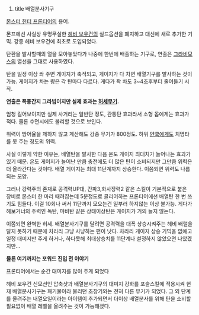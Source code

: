 #title 배열분사기구

[[몬스터 헌터 프론티어]]의 용어.

몬프에선 사실상 유명무실한 [[헤비 보우건]]의 실드옵션을 폐지하고 대신에 새로 추가한 기믹. 강종 헤비 보우건에 최초로 도입되었다.

탄환을 발사할때의 열을 모아놓았다가 나중에 한번에 배출하는 기구로, 연출은 [[그라비모스]]의 열선을 그대로 사용하였다. 

탄을 일정 이상 쏴 주면 게이지가 축적되고, 게이지가 다 차면 배열기구를 발사하는 것이 가능. 게이지가 차는 량은 각 탄마다 다르다. 게다가 꽉 차도 3~4초후부터 줄어들기 시작.

'''연출은 폭풍간지 그라빔이지만 실제 효과는 [[허세무기]].''' 

엄청 길어보이지만 실제 사거리는 일반탄 정도, 관통탄 효과라서 소형 몹에게는 효과가 적다. 물론 수면시에도 불리할 것으로 보인다.

위력이 방어율을 제하지 않고 계산해도 강종 무기가 800정도. 하위 [[얀쿡]]에게도 치명타를 못 주는 정도의 위력.

사실 이렇게 약한 이유는, 배열탄을 발사한 다음 온도 게이지 최대치가 늘어나는 효과가 있기 때문. 온도 게이지가 늘어난 만큼 충전에도 더 많은 탄이 소비되지만 그만큼 위력은 더 올라간다는 것이다. 배열 게이지는 최대 11단계까지 상승한다. 이쯤되면 위력도 나름 되는 모양.

그러나 강력주의 존재로 공격력UP대, 간파3,화사장력2 같은 스킬이 기본적으로 붙은 장비로 몬스터 한 마리 때려잡는데 5분정도로 클리어하는 프론티어에선 배열탄 한 번 쓰기도 힘들다. 이걸 10회나 써서 11단까지 모으는건 일부러 하지않는 이상 불가능. 게다가 헤보거너의 주력인 독탄, 마비탄 같은 상태이상탄은 게이지가 거의 늘지 않는다.

이쯤되면 완벽한 허세. 배열분사기구를 달려면 공격력을 대폭 상승시켜주는 헤비 배럴을 달지 못하기 때문에 차라리 그냥 사냥하는 편이 낫다. 차라리 게이지 상승 기믹을 없애고 일정 대미지만 주게 하거나, 하다못해 최대상승치를 11단계나 설정하지 않았으면 나았겠지만...

'''물론 여기까지는 포워드 진입 전 이야기'''

프론티어에서는 순간 대미지를 많이 주게 되었다

헤비 보우건 신모션인 압축샷과 배열분사기구의 대미지 강화를 포술스킬에 적용시켜 현재 배열분사기구는 패기물이라 불리던 초창기와는 전혀 다른 무기가 되었다. 그 외 단계를 올려주는 내열오일이라는 아이템이 추가되면서 더이상 배열분사를 위해 탄을 소비할 필요없이 배열 레벨을 올려주는 것이 가능해졌다.

